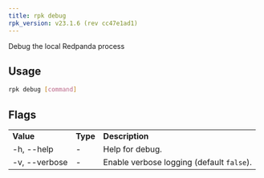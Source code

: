```yaml
---
title: rpk debug
rpk_version: v23.1.6 (rev cc47e1ad1)
---
```


<head>
  <meta name="title" content="rpk debug | Redpanda Docs" />
  <meta name="description" content="rpk debug list" />
  <link rel="canonical" href="https://docs.redpanda.com/docs/reference/rpk/rpk-debug/" />
</head>

Debug the local Redpanda process

## Usage

```bash
rpk debug [command]
```

## Flags

<table>
  <tbody>
    <tr>
      <td>
        <strong>Value</strong>
      </td>
      <td>
        <strong>Type</strong>
      </td>
      <td>
        <strong>Description</strong>
      </td>
    </tr>
    <tr>
      <td>-h, --help</td>
      <td>-</td>
      <td>Help for debug.</td>
    </tr>
    <tr>
      <td>-v, --verbose</td>
      <td>-</td>
      <td>
        Enable verbose logging (default <code>false</code>).
      </td>
    </tr>
  </tbody>
</table>
